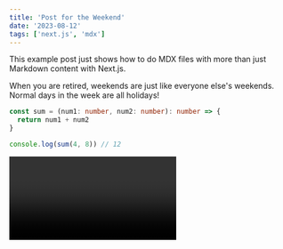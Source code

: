 ```yaml
---
title: 'Post for the Weekend'
date: '2023-08-12'
tags: ['next.js', 'mdx']
---
```


This example post just shows how to do MDX files with more than just Markdown content with Next.js.

When you are retired, weekends are just like everyone else's weekends. Normal days in the week are all holidays!

```typescript
const sum = (num1: number, num2: number): number => {
  return num1 + num2
}

console.log(sum(4, 8)) // 12
```

<Video id='6h649f2fB9Q' />
